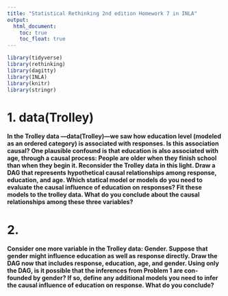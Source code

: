 ```yaml
---
title: "Statistical Rethinking 2nd edition Homework 7 in INLA"
output:
  html_document:
    toc: true
    toc_float: true
---
```


```r
library(tidyverse)
library(rethinking)
library(dagitty)
library(INLA)
library(knitr)
library(stringr)
```

# 1. data(Trolley)

**In the Trolley data —data(Trolley)—we saw how education level (modeled as an ordered category) is associated with responses. Is this association causal? One plausible confound is that education is also associated with age, through a causal process: People are older when they finish school than when they begin it.
Reconsider the Trolley data in this light. Draw a DAG that represents hypothetical causal relationships among response, education, and age. Which statical model or models do you need to evaluate the causal influence of education on responses? Fit these models to the trolley data. What do you conclude about the causal relationships among these three variables?**






# 2. 
**Consider one more variable in the Trolley data: Gender. Suppose that gender might influence education as well as response directly. Draw the DAG now that includes response, education, age, and gender.
Using only the DAG, is it possible that the inferences from Problem 1 are con- founded by gender? If so, define any additional models you need to infer the causal influence of education on response. What do you conclude?**

